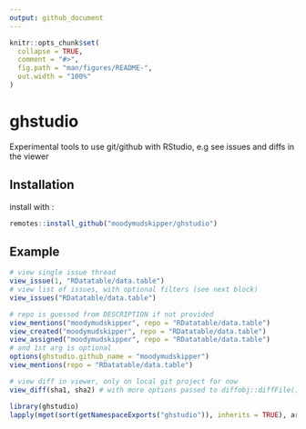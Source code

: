 ```yaml
---
output: github_document
---
```


<!-- README.md is generated from README.Rmd. Please edit that file -->

```r
knitr::opts_chunk$set(
  collapse = TRUE,
  comment = "#>",
  fig.path = "man/figures/README-",
  out.width = "100%"
)
```

# ghstudio

Experimental tools to use git/github with RStudio, e.g see issues and diffs in the viewer

## Installation

install with :

``` r
remotes::install_github("moodymudskipper/ghstudio")
```

## Example

```r
# view single issue thread
view_issue(1, "RDatatable/data.table")
# view list of issues, with optional filters (see next block)
view_issues("RDatatable/data.table") 

# repo is guessed from DESCRIPTION if not provided
view_mentions("moodymudskipper", repo = "RDatatable/data.table")
view_created("moodymudskipper", repo = "RDatatable/data.table")
view_assigned("moodymudskipper", repo = "RDatatable/data.table")
# and 1st arg is optional
options(ghstudio.github_name = "moodymudskipper")
view_mentions(repo = "RDatatable/data.table")

# view diff in viewer, only on local git project for now
view_diff(sha1, sha2) # with more options passed to diffobj::diffFile()
```

```r
library(ghstudio)
lapply(mget(sort(getNamespaceExports("ghstudio")), inherits = TRUE), args)
```

